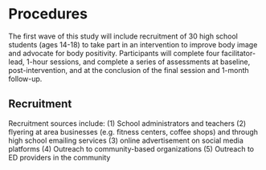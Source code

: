 # Procedures

The first wave of this study will include recruitment of 30 high school students (ages 14-18) to take part in an intervention to improve body image and advocate for body positivity. Participants will complete four facilitator-lead, 1-hour sessions, and complete a series of assessments at baseline, post-intervention, and at the conclusion of the final session and 1-month follow-up.

## Recruitment

Recruitment sources include: (1) School administrators and teachers (2) flyering at area businesses (e.g. fitness centers, coffee shops) and through high school emailing services (3) online advertisement on social media platforms (4) Outreach to community-based organizations (5) Outreach to ED providers in the community 
